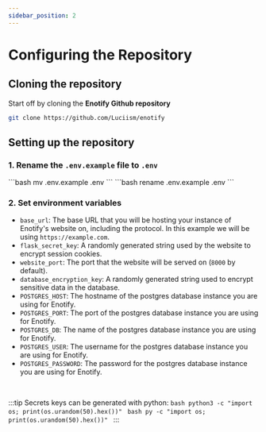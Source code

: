 ```yaml
---
sidebar_position: 2
---
```



# Configuring the Repository

## Cloning the repository
Start off by cloning the **Enotify Github repository**
```bash
git clone https://github.com/Luciism/enotify
```

## Setting up the repository
### 1. Rename the `.env.example` file to `.env`
<Tabs>
  <TabItem value="linux" label="Linux" default>
    ```bash
    mv .env.example .env
    ```
  </TabItem>
  <TabItem value="windows" label="Windows">
    ```bash
    rename .env.example .env
    ```
  </TabItem>
</Tabs>


<br />


### 2. Set environment variables
- `base_url`: The base URL that you will be hosting your instance of Enotify's website on, including the protocol. In this example we will be using `https://example.com`.
- `flask_secret_key`: A randomly generated string used by the website to encrypt session cookies.
- `website_port`: The port that the website will be served on (`8000` by default).
- `database_encryption_key`: A randomly generated string used to encrypt sensitive data in the database.
- `POSTGRES_HOST`: The hostname of the postgres database instance you are using for Enotify.
- `POSTGRES_PORT`: The port of the postgres database instance you are using for Enotify.
- `POSTGRES_DB`: The name of the postgres database instance you are using for Enotify.
- `POSTGRES_USER`: The username for the postgres database instance you are using for Enotify.
- `POSTGRES_PASSWORD`: The password for the postgres database instance you are using for Enotify.


<br />

:::tip
Secrets keys can be generated with python:
<Tabs>
  <TabItem value="linux" label="Linux" default>
    ```bash
    python3 -c "import os; print(os.urandom(50).hex())"
    ```
  </TabItem>
  <TabItem value="windows" label="Windows">
    ```bash
    py -c "import os; print(os.urandom(50).hex())"
    ```
  </TabItem>
</Tabs>
:::
